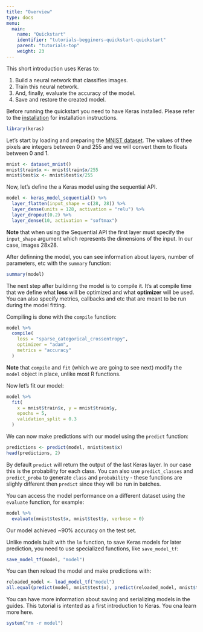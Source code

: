 ```yaml
---
title: "Overview"
type: docs
menu:
  main:
    name: "Quickstart"
    identifier: "tutorials-begginers-quickstart-quickstart"
    parent: "tutorials-top"
    weight: 23
---
```


This short introduction uses Keras to:

1. Build a neural network that classifies images.
1. Train this neural network.
1. And, finally, evaluate the accuracy of the model.
1. Save and restore the created model.

Before running the quickstart you need to have Keras installed. Please refer to the [installation](/installation/) for installation instructions.

```r
library(keras)
```

Let's start by loading and preparing the [MNIST dataset](http://yann.lecun.com/exdb/mnist/). The values of thee pixels are integers between 0 and 255 and we will convert them to floats between 0 and 1.

```r
mnist <- dataset_mnist()
mnist$train$x <- mnist$train$x/255
mnist$test$x <- mnist$test$x/255
```

Now, let's define the a Keras model using the sequential API.

```r
model <- keras_model_sequential() %>% 
  layer_flatten(input_shape = c(28, 28)) %>% 
  layer_dense(units = 128, activation = "relu") %>% 
  layer_dropout(0.2) %>% 
  layer_dense(10, activation = "softmax")
```

**Note** that when using the Sequential API the first layer must specify the `input_shape` argument which represents the dimensions of the input. In our case, images 28x28.

After definning the model, you can see information about layers, number of parameters, etc with the `summary` function:

```r
summary(model)
```

The next step after buildinng the model is to compile it. It's at compile time that we define what **loss** will be optimized and what **optimizer** will be used. You can also specify metrics, callbacks and etc that are meant to be run during the model fitting.

Compiling is done with the `compile` function:

```r
model %>% 
  compile(
    loss = "sparse_categorical_crossentropy",
    optimizer = "adam",
    metrics = "accuracy"
  )
```

**Note** that `compile` and `fit` (which we are going to see next) modify the `model` object in place, unlike most R functions. 

Now let's fit our model:

```r
model %>% 
  fit(
    x = mnist$train$x, y = mnist$train$y,
    epochs = 5,
    validation_split = 0.3
  )
```

We can now make predictions with our model using the `predict` function:

```r
predictions <- predict(model, mnist$test$x)
head(predictions, 2)
```

By default `predict` will return the output of the last Keras layer.
In our case this is the probability for each class. You can also use `predict_classes` and `predict_proba` to generate `class` and  `probability` - these functions are slighly different then `predict` since they will be run in batches.

You can access the model performance on a different dataset using the `evaluate` function, for example:

```r
model %>% 
  evaluate(mnist$test$x, mnist$test$y, verbose = 0)
```

Our model achieved ~90% accuracy on the test set. 

Unlike models built with the `lm` function, to save Keras models for later prediction, you need to use specialized functions, like `save_model_tf`:

```r
save_model_tf(model, "model")
```

You can then reload the model and make predictions with:

```r
reloaded_model <- load_model_tf("model")
all.equal(predict(model, mnist$test$x), predict(reloaded_model, mnist$test$x))
```

You can have more information about saving and serializing models in the guides.
This tutorial is intented as a first introduction to Keras. You cna learn more here.

```r
system("rm -r model")
```

